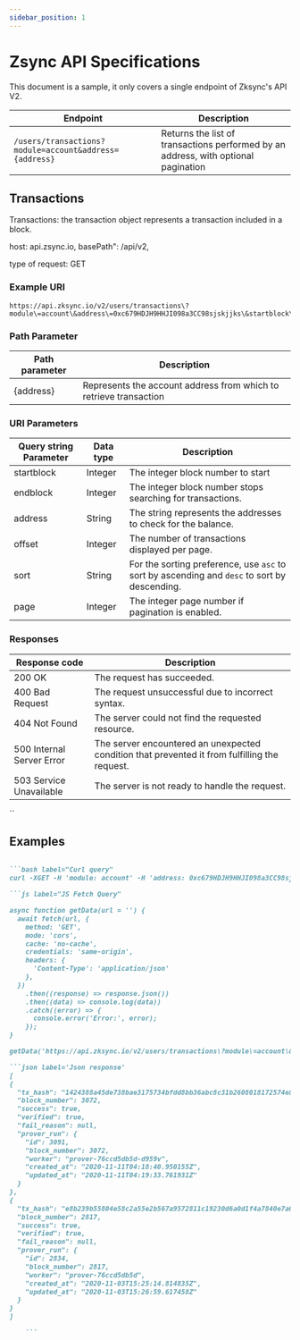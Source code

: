 ```yaml
---
sidebar_position: 1
---
```


# Zsync API Specifications


This document is a sample, it only covers a single endpoint of Zksync's API V2.

| Endpoint                                             | Description                                                                        |
|------------------------------------------------------|------------------------------------------------------------------------------------|
| `/users/transactions?module=account&address={address}` | Returns the list of transactions performed by an address, with optional pagination |


## Transactions


Transactions: the transaction object represents a transaction included in a block. 


host: api.zsync.io,
basePath": /api/v2,

type of request: GET

### Example URI

```
https://api.zksync.io/v2/users/transactions\?module\=account\&address\=0xc679HDJH9HHJI098a3CC98sjskjjks\&startblock\=0\&endblock\=100000\&page\=1\&offset\=5\&sort\=desc'
 ```

### Path Parameter

| Path parameter | Description                                                       |
|----------------|-------------------------------------------------------------------|
| {address}      | Represents the account address from which to retrieve transaction |

### URI Parameters

| Query string Parameter  | Data type | Description                                                                              |
|------------|-----------|------------------------------------------------------------------------------------------|
| startblock | Integer   | The integer block number to start                                                        |
| endblock   | Integer   | The integer block number stops searching for transactions.                               |
| address    | String    | The string represents the addresses to check for the balance.                            |
| offset     | Integer   | The number of transactions displayed per page.                                           |
| sort       | String    | For the sorting preference, use `asc` to sort by ascending and `desc` to sort by descending. |
| page       | Integer   | The integer page number if pagination is enabled.                                        |

### Responses

| Response code               | Description                                                                                   |
|-----------------------------|-----------------------------------------------------------------------------------------------|
| 200 OK                    | The request has succeeded.                                                                    |
| 400 Bad Request           | The request unsuccessful due to incorrect syntax.                    |
| 404 Not Found             | The server could not find the requested resource.                                              |
| 500 Internal Server Error | The server encountered an unexpected condition that prevented it from fulfilling the request. |
| 503 Service Unavailable   | The server is not ready to handle the request.                                                |


``
## Examples

```md codetabs

```bash label="Curl query"
curl -XGET -H 'module: account' -H 'address: 0xc679HDJH9HHJI098a3CC98sjskjjks -H 'startblock: 0' -H 'endblock: 100000' -H 'page: 1' -H 'offset: 5' -H 'sort: desc' -H "Content-type: application/json" 'https://api.zksync.io/api/v2/users/transactions/' | json_pp 

```js label="JS Fetch Query"

async function getData(url = '') {
  await fetch(url, {
    method: 'GET',
    mode: 'cors',
    cache: 'no-cache',
    credentials: 'same-origin',
    headers: {
      'Content-Type': 'application/json'
    },
  })
    .then((response) => response.json())
    .then((data) => console.log(data))
    .catch((error) => {
      console.error('Error:', error);
    });
}

getData('https://api.zksync.io/v2/users/transactions\?module\=account\&address\=0xc679HDJH9HHJI098a3CC98sjskjjks\&startblock\=0\&endblock\=100000\&page\=1\&offset\=5\&sort\=desc');

```json label='Json response'
[
{
  "tx_hash": "1424388a45de738bae3175734bfdd8bb36abc8c31b2608018172574e8b7e38e2",
  "block_number": 3072,
  "success": true,
  "verified": true,
  "fail_reason": null,
  "prover_run": {
    "id": 3091,
    "block_number": 3072,
    "worker": "prover-76ccd5db5d-d959v",
    "created_at": "2020-11-11T04:18:40.950155Z",
    "updated_at": "2020-11-11T04:19:33.761931Z"
  }
},
{
  "tx_hash": "e8b239b55804e58c2a55e2b567a9572811c19230d6a0d1f4a7840e7a0952b33d",
  "block_number": 2817,
  "success": true,
  "verified": true,
  "fail_reason": null,
  "prover_run": {
    "id": 2834,
    "block_number": 2817,
    "worker": "prover-76ccd5db5d",
    "created_at": "2020-11-03T15:25:14.814835Z",
    "updated_at": "2020-11-03T15:26:59.617458Z"
  }
}
]

    ```

